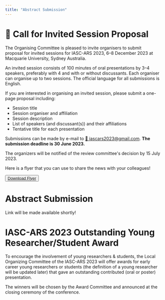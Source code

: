 ```yaml
---
title: "Abstract Submission"
---
```


# 📣 Call for Invited Session Proposal 

The Organising Committee is pleased to invite organisers to submit proposal for invited sessions for IASC-ARS 2023, 6--8 December 2023 at Macquarie University, Sydney Australia.

An invited session consists of 100 minutes of oral presentations by 3--4 speakers, preferably with 4 and with or without discussants. Each organiser can organise up to two sessions. The official language for all submissions is English.

If you are interested in organising an invited session, please submit a one-page proposal including:

-   Session title
-   Session organiser and affiliation
-   Session description
-   List of speakers (and discussant(s)) and their affiliations
-   Tentative title for each presentation

Submissions can be made by e-mail to [📧   iascars2023@gmail.com](mailto:iascars2023@gmail.com). **The submission deadline is 30 June 2023.**

The organizers will be notified of the review committee\'s decision by 15 July 2023. 

Here is a flyer that you can use to share the news with your colleagues!

<button class="download-button"><a href="invited_proposals/invited_session_proposal.pdf" download>Download Flyer</a></button>

# Abstract Submission

Link will be made available shortly!


# IASC-ARS 2023 Outstanding Young Researcher/Student Award

To encourage the involvement of young researchers & students, the Local Organizing Committee of the IASC-ARS 2023 will offer awards for early career young researchers or students (the definition of a young researcher will be updated later) that gave an outstanding contributed (oral or poster) presentation.

The winners will be chosen by the Award Committee and announced at the closing ceremony of the conference.